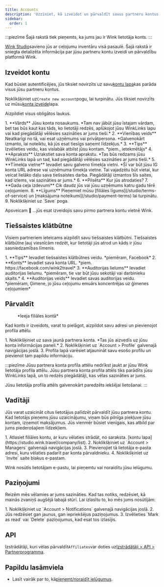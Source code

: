 ```yaml
---
title: Accounts
description: 'Uzziniet, kā izveidot un pārvaldīt savus partneru kontus vietnē Wink.'
sidebar:
  order: 1
---
```


:::piezīme
Šajā rakstā tiek pieņemts, ka jums jau ir Wink lietotāja konts.
:::

[Wink Studio](https://studio.wink.travel)savieno jūs ar ceļojumu inventāru visā pasaulē. Šajā rakstā ir sniegta detalizēta informācija par jūsu partneru kontu izveidi un pārvaldību platformā Wink.

## Izveidot kontu

Kad būsiet autentificējies, jūs tiksiet novirzīts uz savu[kontu lapa](https://studio.wink.travel/company/list)kas parāda visus jūsu partneru kontus.

Noklikšķiniet uz`Create new account`pogu, lai turpinātu. Jūs tiksiet novirzīts uz mūsu[konta izveide](https://studio.wink.travel/company/create)lapa.

Aizpildiet visus obligātos laukus.

<Steps>
  1. **Vārds** Jūsu konta nosaukums. *Tam nav jābūt jūsu īstajam vārdam, bet tas būs kaut kas tāds, ko lietotāji redzēs, aplūkojot jūsu WinkLinks lapu vai kad piegādātāji vēlēsies sazināties ar jums tieši.*
  2. **Vienības veids** Neatkarīgi no tā, vai esat uzņēmums vai privātpersona. *Galvenokārt izmanto, lai noteiktu, kā jūs esat tiesīgs saņemt līdzekļus.*
  3. **Tips** Izvēlieties veidu, kas vislabāk atbilst jūsu kontam. *piem., ietekmētājs*
  4. **Apraksts** Uzrakstiet sava konta aprakstu. *Tas būs redzams jūsu WinkLinks lapā un tad, kad piegādātāji vēlēsies sazināties ar jums tieši.*
  5. **Tīmekļa vietne** Ievadiet savu galveno tīmekļa vietni. *Šī var būt jūsu IG konta URL adrese vai uzņēmuma tīmekļa vietne. Tai vajadzētu būt vietai, kur veicat lielāko daļu sava tiešsaistes darba. Piegādātāji izmantos šīs saites, kad izlems, vai sazināties ar jums.*
  6. **Pilsēta** Kur jūs atrodaties?
  7. **Gada ceļa izdevumi** Cik daudz jūs vai jūsu uzņēmums katru gadu tērē ceļojumiem.
  8. **Līgums** Pieņemiet mūsu [filiāles līgums](/studio/terms-of-service) un [maksājuma noteikumi](/studio/payment-terms) lai turpinātu.
  9. Noklikšķiniet uz `Save` poga.
</Steps>


Apsveicam 🎉 ...jūs esat izveidojis savu pirmo partnera kontu vietnē Wink.

## Tiešsaistes klātbūtne

Visiem partneriem ieteicams aizpildīt savu tiešsaistes klātbūtni. Tiešsaistes klātbūtne ļauj viesnīcām redzēt, kur lietotāji jūs atrod un kāds ir jūsu sasniedzamības līmenis.

<Steps>
  1. **Tips** Ievadiet tiešsaistes klātbūtnes veidu. *piemēram, Facebook*
  2. **Konts** Ievadiet sava konta URL. *piem. https://facebook.com/wink2travel*
  3. **Auditorijas lielums** Ievadiet auditorijas lielumu. *piemēram, tie var būt jūsu sekotāji vai darbinieku skaits.*
  4. **Auditorijas veids** Ievadiet savas auditorijas veidu. *piemēram, Ģimene, jo jūsu ceļojumu emuārs koncentrējas uz ģimenes ceļojumiem*
</Steps>


## Pārvaldīt

<figure>
  <CloudinaryImage width="350" height="448" resize="scale" quality="best" alt="Partnerkonts" src="academy/affiliate-account" errorImage="noimage_opaque_nyrtl0.png" />

  <figcaption>*Ieeja filiāles kontā*</figcaption>
</figure>


Kad konts ir izveidots, varat to pielāgot, aizpildot savu adresi un pievienojot profila attēlu.

<Steps>
  1. Noklikšķiniet uz sava jaunā partnera konta. *Tas jūs aizvedīs uz jūsu konta informācijas paneli.*
  2. Noklikšķiniet uz `Account > Profile` galvenajā navigācijas joslā.
  3. Profila lapā varēsiet atjaunināt savu esošo profilu un pievienot tam papildu informāciju.
</Steps>


:::piezīme
Jūsu partnera konta profila attēlu nedrīkst jaukt ar jūsu Wink lietotāja profila attēlu. Jūsu partnera konta profila attēls tiks parādīts jūsu WinkLinks lapā, un to redzēs piegādātāji, kas vēlas sazināties ar jums.

Jūsu lietotāja profila attēls galvenokārt paredzēts iekšējai lietošanai.
:::

## Vadītāji

Jūs varat uzaicināt citus lietotājus palīdzēt pārvaldīt jūsu partnera kontu. Kad lietotājs pieņems jūsu uzaicinājumu, viņam būs pilnīga piekļuve jūsu kontam, izņemot maksājumus. Jūs vienmēr būsiet vienīgais, kas atbild par jums piederošajiem līdzekļiem.

<Steps>
  1. Atlasiet filiāles kontu, ar kuru vēlaties strādāt, no saraksta. [kontu lapa](https://studio.wink.travel/company/list).
  2. Noklikšķiniet uz `Account > Managers` galvenajā navigācijas joslā.
  3. Pievienojiet tā lietotāja e-pasta adresi, kuru vēlaties padarīt par konta pārvaldnieku.
  4. Noklikšķiniet uz `Invite` saite blakus e-pastam.
</Steps>


Wink nosūtīs lietotājam e-pastu, lai pieņemtu vai noraidītu jūsu ielūgumu.

## Paziņojumi

Reizēm mēs vēlamies ar jums sazināties. Kad tas notiks, redzēsiet, kā mainās zvaniņš augšējā labajā stūrī.
Lai izlasītu to, ko mēs jums nosūtījām:

<Steps>
  1. Noklikšķiniet uz `Account > Notifications` galvenajā navigācijas joslā.
  2. Jūs redzēsiet gan jaunus, gan iepriekšējus paziņojumus.
  3. Izvēlieties `Mark as read` vai `Delete` paziņojumus, kad esat tos izlasījis.
</Steps>


## API

Izstrādātāji, kuri vēlas pārvaldīt`Affiliates`var doties uz[Izstrādātāji > API > Partnerprogramma](/developers/apis/#affiliate-api).

## Papildu lasāmviela

* Lasīt vairāk par to, kā[pieņemt/noraidīt ielūgumus](/user/invites).

